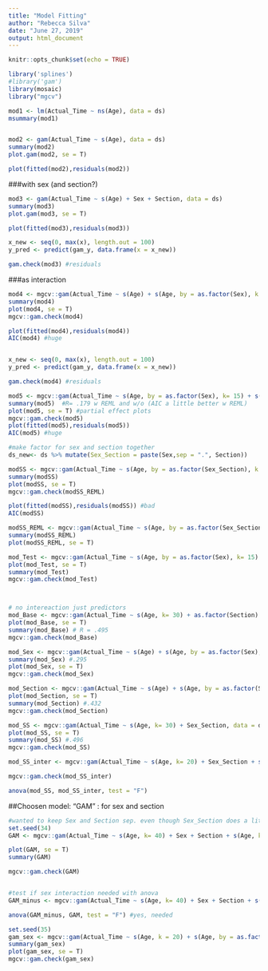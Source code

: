 ```yaml
---
title: "Model Fitting"
author: "Rebecca Silva"
date: "June 27, 2019"
output: html_document
---
```


```r
knitr::opts_chunk$set(echo = TRUE)
```

```r
library('splines')
#library('gam')
library(mosaic)
library("mgcv")

```

```r
mod1 <- lm(Actual_Time ~ ns(Age), data = ds)
msummary(mod1)


mod2 <- gam(Actual_Time ~ s(Age), data = ds)
summary(mod2)
plot.gam(mod2, se = T)

plot(fitted(mod2),residuals(mod2))
```

###with sex (and section?)
```r
mod3 <- gam(Actual_Time ~ s(Age) + Sex + Section, data = ds)
summary(mod3)
plot.gam(mod3, se = T)

plot(fitted(mod3),residuals(mod3))

x_new <- seq(0, max(x), length.out = 100)
y_pred <- predict(gam_y, data.frame(x = x_new))

gam.check(mod3) #residuals

```


###as interaction
```r
mod4 <- mgcv::gam(Actual_Time ~ s(Age) + s(Age, by = as.factor(Sex), k = 20) + Sex, data = ds) 
summary(mod4)
plot(mod4, se = T)
mgcv::gam.check(mod4)

plot(fitted(mod4),residuals(mod4))
AIC(mod4) #huge


x_new <- seq(0, max(x), length.out = 100)
y_pred <- predict(gam_y, data.frame(x = x_new))

gam.check(mod4) #residuals
```

```r
mod5 <- mgcv::gam(Actual_Time ~ s(Age, by = as.factor(Sex), k= 15) + s(Age, by = as.factor(Section), k = 15), data = ds) 
summary(mod5)  #R= .179 w REML and w/o (AIC a little better w REML)
plot(mod5, se = T) #partial effect plots 
mgcv::gam.check(mod5)
plot(fitted(mod5),residuals(mod5))
AIC(mod5) #huge

#make factor for sex and section together 
ds_new<- ds %>% mutate(Sex_Section = paste(Sex,sep = ".", Section)) 

modSS <- mgcv::gam(Actual_Time ~ s(Age, by = as.factor(Sex_Section), k = 20), data = ds_new) 
summary(modSS)
plot(modSS, se = T)
mgcv::gam.check(modSS_REML)

plot(fitted(modSS),residuals(modSS)) #bad
AIC(modSS)
```
```r
modSS_REML <- mgcv::gam(Actual_Time ~ s(Age, by = as.factor(Sex_Section)), data = ds_new, method = "REML") 
summary(modSS_REML)
plot(modSS_REML, se = T)

mod_Test <- mgcv::gam(Actual_Time ~ s(Age, by = as.factor(Sex), k= 15) + Section, data = ds) 
plot(mod_Test, se = T)
summary(mod_Test)
mgcv::gam.check(mod_Test)




```

```r
# no intereaction just predictors 
mod_Base <- mgcv::gam(Actual_Time ~ s(Age, k= 30) + as.factor(Section) + as.factor(Sex), data = ds) 
plot(mod_Base, se = T)
summary(mod_Base) # R = .495
mgcv::gam.check(mod_Base)

mod_Sex <- mgcv::gam(Actual_Time ~ s(Age) + s(Age, by = as.factor(Sex), k = 40) + as.factor(Sex), data = ds) 
summary(mod_Sex) #.295
plot(mod_Sex, se = T)
mgcv::gam.check(mod_Sex)

mod_Section <- mgcv::gam(Actual_Time ~ s(Age) + s(Age, by = as.factor(Section), k= 20) + as.factor(Section), data = ds) 
plot(mod_Section, se = T)
summary(mod_Section) #.432
mgcv::gam.check(mod_Section) 

mod_SS <- mgcv::gam(Actual_Time ~ s(Age, k= 30) + Sex_Section, data = ds_new) 
plot(mod_SS, se = T)
summary(mod_SS) #.496
mgcv::gam.check(mod_SS)

mod_SS_inter <- mgcv::gam(Actual_Time ~ s(Age, k= 20) + Sex_Section + s(Age, k = 40, by = as.factor(Sex_Section)) , data = ds_new)  #.506

mgcv::gam.check(mod_SS_inter)

anova(mod_SS, mod_SS_inter, test = "F")

```

##Choosen model: "GAM" : for sex and section
```r
#wanted to keep Sex and Section sep. even though Sex_Section does a little better (.506)
set.seed(34)
GAM <- mgcv::gam(Actual_Time ~ s(Age, k= 40) + Sex + Section + s(Age, k= 60, by = as.factor(Sex)) + s(Age, k= 60, by = as.factor(Section)) , data = ds)  #.503

plot(GAM, se = T)
summary(GAM) 

mgcv::gam.check(GAM)


#test if sex interaction needed with anova
GAM_minus <- mgcv::gam(Actual_Time ~ s(Age, k= 40) + Sex + Section + s(Age, k= 60, by = as.factor(Section)) , data = ds) 

anova(GAM_minus, GAM, test = "F") #yes, needed
```

```r
set.seed(35)
gam_sex <- mgcv::gam(Actual_Time ~ s(Age, k = 20) + s(Age, by = as.factor(Sex), k = 40) + Sex, data = ds) 
summary(gam_sex)
plot(gam_sex, se = T)
mgcv::gam.check(gam_sex)


```



